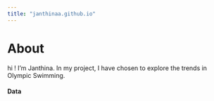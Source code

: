 ```yaml
---
title: "janthinaa.github.io"
---
```


# About

hi ! I'm Janthina. In my project, I have chosen to explore the trends in Olympic Swimming.

#### Data
